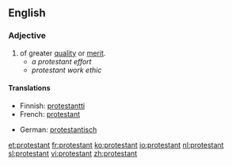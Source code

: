 {{see|Protestant}}
==English==

===Adjective===
{{en-adj}}

# of greater [[quality]] or [[merit]].
#*''a protestant effort''
#*''protestant work ethic''

====Translations====
{{top}}
* Finnish: [[protestantti]]
* French: [[protestant]]
{{mid}}
* German: [[protestantisch]]
{{bottom}}

[[et:protestant]]
[[fr:protestant]]
[[ko:protestant]]
[[io:protestant]]
[[nl:protestant]]
[[sl:protestant]]
[[vi:protestant]]
[[zh:protestant]]